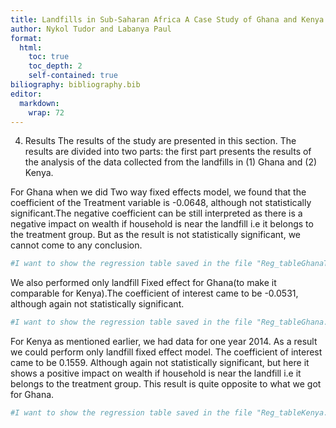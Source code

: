 ```yaml
---
title: Landfills in Sub-Saharan Africa A Case Study of Ghana and Kenya
author: Nykol Tudor and Labanya Paul
format: 
  html: 
    toc: true
    toc_depth: 2
    self-contained: true
biliography: bibliography.bib
editor: 
  markdown: 
    wrap: 72
---
```


4.  Results
The results of the study are presented in this section. The results are divided into two parts: the first part presents the results of the analysis of the data collected from the landfills in (1) Ghana and (2) Kenya.

For Ghana when we did Two way fixed effects model, we found that the coefficient of the Treatment variable is -0.0648, although not statistically significant.The negative coefficient can be still interpreted as there is a negative impact on wealth if household is near the landfill i.e it belongs to the treatment group. But as the result is not statistically significant, we cannot come to any conclusion.

```r
#I want to show the regression table saved in the file "Reg_tableGhanaTWFE.txt", it is saved in the output folder

```
We also performed only landfill Fixed effect for Ghana(to make it comparable for Kenya).The coefficient of interest came to be -0.0531, although again not statistically significant.

```r
#I want to show the regression table saved in the file "Reg_tableGhana.txt", it is saved in the output folder

```

For Kenya as mentioned earlier, we had data for one year 2014. As a result we could perform only landfill fixed effect model. The coefficient of interest came to be 	0.1559. Although again not statistically significant, but here it shows a positive impact on wealth if household is near the landfill i.e it belongs to the treatment group. This result is quite opposite to what we got for Ghana.

```r
#I want to show the regression table saved in the file "Reg_tableKenya.txt", it is saved in the output folder

```

